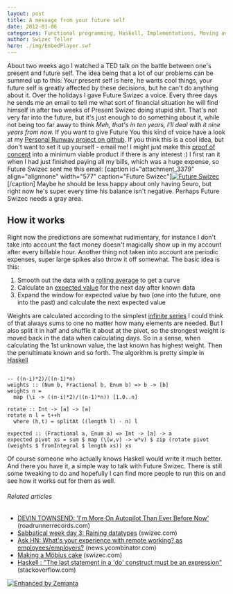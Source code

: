 ```yaml
---
layout: post
title: A message from your future self
date: 2012-01-06
categories: Functional programming, Haskell, Implementations, Moving average, Programming, Tools
author: Swizec Teller
hero: ./img/EmbedPlayer.swf
---
```


About two weeks ago I watched a TED talk on the battle between one's present and future self. The idea being that a lot of our problems can be summed up to this: Your present self is here, he wants cool things, your future self is greatly affected by these decisions, but he can't do anything about it.  Over the holidays I gave Future Swizec a voice. Every three days he sends me an email to tell me what sort of financial situation he will find himself in after two weeks of Present Swizec doing stupid shit. That's not very far into the future, but it's just enough to do something about it, while not being too far away to think _Meh, that's in ten years, I'll deal with it nine years from now._ If you want to give Future You this kind of voice have a look at my [Personal Runway project on github](https://github.com/Swizec/Personal-Runway). If you think this is a cool idea, but don't want to set it up yourself - email me! I might just make this [proof of concept](http://en.wikipedia.org/wiki/Proof_of_concept "Proof of concept") into a minimum viable product if there is any interest :) I first ran it when I had just finished paying all my bills, which was a huge expense, so Future Swizec sent me this email: \[caption id="attachment_3379" align="alignnone" width="577" caption="Future Swizec"][![Future Swizec](http://swizec.com/blog/wp-content/uploads/2012/01/Selection_047.png "Future Swizec")](./img/Selection_047.png)\[/caption] Maybe he should be less happy about only having 5euro, but right now he's super every time his balance isn't negative. Perhaps Future Swizec needs a gray area.

## How it works

Right now the predictions are somewhat rudimentary, for instance I don't take into account the fact money doesn't magically show up in my account after every billable hour. Another thing not taken into account are periodic expenses, super large spikes also throw it off somewhat. The basic idea is this:

1.  Smooth out the data with a [rolling average](http://en.wikipedia.org/wiki/Moving_average "Moving average") to get a curve
2.  Calculate an [expected value](http://en.wikipedia.org/wiki/Expected_value "Expected value") for the next day after known data
3.  Expand the window for expected value by two (one into the future, one into the past) and calculate the next expected value

Weights are calculated according to the simplest [infinite series](http://en.wikipedia.org/wiki/Series_%28mathematics%29 "Series (mathematics)") I could think of that always sums to one no matter how many elements are needed. But I also split it in half and shuffle it about at the pivot, so the strongest weight is moved back in the data when calculating days. So in a sense, when calculating the 1st unknown value, the last known has highest weight. Then the penultimate known and so forth. The algorithm is pretty simple in [Haskell](http://haskell.org "Haskell (programming language)")

```

-- ((n-i)*2)/((n-1)*n)
weights :: (Num b, Fractional b, Enum b) => b -> [b]
weights n =
  map (\i -> ((n-i)*2)/((n-1)*n)) [1.0..n]

rotate :: Int -> [a] -> [a]
rotate n l = t++h
  where (h,t) = splitAt ((length l) - n) l

expected :: (Fractional a, Enum a) => Int -> [a] -> a
expected pivot xs = sum $ map (\(w,v) -> w*v) $ zip (rotate pivot (weights $ fromIntegral $ length xs)) xs
```

Of course someone who actually knows Haskell would write it much better. And there you have it, a simple way to talk with Future Swizec. There is still some tweaking to do and hopefully I can find more people to run this on and see how it works out for them as well.

###### Related articles

-   [DEVIN TOWNSEND: 'I'm More On Autopilot Than Ever Before Now'](http://www.roadrunnerrecords.com/blabbermouth.net/news.aspx?mode=Article&newsitemID=167732) (roadrunnerrecords.com)
-   [Sabbatical week day 3: Raining datatypes](http://swizec.com/blog/sabbatical-week-day-3-raining-datatypes/swizec/3293) (swizec.com)
-   [Ask HN: What's your experience with remote working? as employees/employers?](http://news.ycombinator.com/item?id=3428195) (news.ycombinator.com)
-   [Making a Möbius cake](http://swizec.com/blog/making-a-mobius-cake/ponywithhiccups/2737) (swizec.com)
-   [Haskell : "The last statement in a 'do' construct must be an expression"](http://stackoverflow.com/questions/8664411/haskell-the-last-statement-in-a-do-construct-must-be-an-expression) (stackoverflow.com)

[![Enhanced by Zemanta](http://img.zemanta.com/zemified_e.png?x-id=44227b78-3df1-44c8-9c91-6dde805ece94)](http://www.zemanta.com/ "Enhanced by Zemanta")
